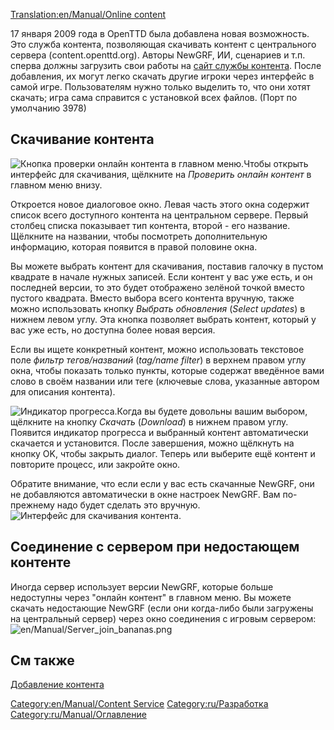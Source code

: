 [[Translation:en/Manual/Online content]]
{{ru/Необходимо сделать|поменять картинки}}

{{ru/Manual/Оглавление}}
{{ru/Возможность|0.7}}

17 января 2009 года в OpenTTD была добавлена новая возможность. Это служба контента, позволяющая скачивать контент с центрального сервера (content.openttd.org). Авторы NewGRF, ИИ, сценариев и т.п. сперва должны загрузить свои работы на [http://content.openttd.org/ сайт службы контента]. После добавления, их могут легко скачать другие игроки через интерфейс в самой игре. Пользователям нужно только выделить то, что они хотят скачать; игра сама справится с установкой всех файлов. (Порт по умолчанию 3978)

==Скачивание контента==
[[File:en/Manual/MainMenu CheckOnlineContent.png|right|frame|Кнопка проверки онлайн контента в главном меню.]]Чтобы открыть интерфейс для скачивания, щёлкните на ''Проверить онлайн контент'' в главном меню внизу.

Откроется новое диалоговое окно. Левая часть этого окна содержит список всего доступного контента на центральном сервере. Первый столбец списка показывает тип контента, второй - его название. Щёлкните на названии, чтобы посмотреть дополнительную информацию, которая появится в правой половине окна.

Вы можете выбрать контент для скачивания, поставив галочку в пустом квадрате в начале нужных записей. Если контент у вас уже есть, и он последней версии, то это будет отображено зелёной точкой вместо пустого квадрата.
Вместо выбора всего контента вручную, также можно использовать кнопку ''Выбрать обновления'' (''Select updates'') в нижнем левом углу. Эта кнопка позволяет выбрать контент, который у вас уже есть, но доступна более новая версия.

Если вы ищете конкретный контент, можно использовать текстовое поле ''фильтр тегов/названий'' (''tag/name filter'') в верхнем правом углу окна, чтобы показать только пункты, которые содержат введённое вами слово в своём названии или теге (ключевые слова, указанные автором для описания контента).

[[File:en/Manual/ContentDownloading Progress.png|left|frame|Индикатор прогресса.]]Когда вы будете довольны вашим выбором, щёлкните на кнопку ''Скачать'' (''Download'') в нижнем правом углу. Появится индикатор прогресса и выбранный контент автоматически скачается и установится. После завершения, можно щёлкнуть на кнопку OK, чтобы закрыть диалог. Теперь или выберите ещё контент и повторите процесс, или закройте окно.

Обратите внимание, что если если у вас есть скачанные NewGRF, они не добавляются автоматически в окне настроек NewGRF. Вам по-прежнему надо будет сделать это вручную.
[[File:en/Manual/ContentDownloading2.png|center|frame|Интерфейс для скачивания контента.]]

==Соединение с сервером при недостающем контенте==
Иногда сервер использует версии NewGRF, которые больше недоступны через "онлайн контент" в главном меню. Вы можете скачать недостающие NewGRF (если они когда-либо были загружены на центральный сервер) через окно соединения с игровым сервером:
[[File:en/Manual/Server join bananas.png]]

==См также==
[[en/Archive/Community/Content Service|Добавление контента]]

[[Category:en/Manual/Content Service]]
[[Category:ru/Разработка]]
[[Category:ru/Manual/Оглавление]]